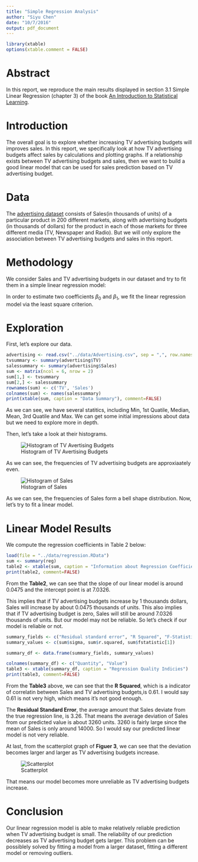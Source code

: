 ```yaml
---
title: "Simple Regression Analysis"
author: "Siyu Chen"
date: "10/7/2016"
output: pdf_document
---
```

```r
library(xtable)
options(xtable.comment = FALSE)
```

# Abstract 

In this report, we reproduce the main results displayed in section 3.1 Simple Linear Regression (chapter 3) of the book [An Introduction to Statistical Learning](http://www-bcf.usc.edu/%7Egareth/ISL/ISLR%20Sixth%20Printing.pdf). 

# Introduction

The overall goal is to explore whether increasing TV advertising budgets will improves sales. In this report, we specifically look at how TV advertising budgets affect sales by calculations and plotting graphs. If a relationship exists between TV advertising budgets and sales, then we want to build a good linear model that can be used for sales prediction based on TV advertising budget.


# Data

The [advertising dataset](http://www-bcf.usc.edu/%7Egareth/ISL/Advertising.csv) consists of Sales(in thousands of units) of a particular product in 200 different markets, along with advertising budgets (in thousands of dollars) for the product in each of those markets for three different media (TV, Newspaper and Radio). But we will only explore the association between TV advertising budgets and sales in this report.

# Methodology

We consider Sales and TV advertising budgets in our dataset and try to fit them in a simple linear regression model:

\begin{center}
$Sales = \beta_0 + \beta_1TV$
\end{center}

In order to estimate two coefficients $\beta_0$ and $\beta_1$, we fit the linear regression model via the least square criterion.


# Exploration 
First, let's explore our data. 

```r
advertising <- read.csv("../data/Advertising.csv", sep = ",", row.names = 1)
tvsummary <- summary(advertising$TV)
salessummary <- summary(advertising$Sales)
sum <- matrix(ncol = 6, nrow = 2)
sum[1,] <- tvsummary
sum[2,] <- salessummary
rownames(sum) <- c('TV', 'Sales')
colnames(sum) <- names(salessummary)
print(xtable(sum, caption = "Data Summary"), comment=FALSE)
```

As we can see, we have several statitics, including Min, 1st Quatile, Median, Mean, 3rd Quatile and Max. We can get some initial impressions about data but we need to explore more in depth. 

Then, let's take a look at their histograms.

![Histogram of TV Avertising Budgets](../images/histogram-tv.png)

As we can see, the frequencies of TV advertising budgets are approxiaately even. 

![Histogram of Sales](../images/histogram-sales.png)


As we can see, the frequencies of Sales form a bell shape distribution. Now, let's try to fit a linear model.


# Linear Model Results
We compute the regression coefficients in Table 2 below:

```r
load(file = "../data/regression.RData")
sum <- summary(reg)
table2 <- xtable(sum, caption = "Information about Regression Coefficients")
print(table2, comment=FALSE)
```

From the **Table2**, we can see that the slope of our linear model is around 0.0475 and the intercept point is at 7.0326. 

This implies that if TV advertising budgets increase by 1 thousands dollars, Sales will increase by about 0.0475 thousands of units. This also implies that if TV advertising budget is zero, Sales will still be around 7.0326 thousands of units. But our model may not be reliable. So let's check if our model is reliable or not.

```r
summary_fields <- c("Residual standard error", "R Squared", "F-Statistics")
summary_values <- c(sum$sigma, sum$r.squared, sum$fstatistic[1])

summary_df <- data.frame(summary_fields, summary_values)

colnames(summary_df) <- c("Quantity", "Value")
table3 <- xtable(summary_df, caption = "Regression Quality Indicies")
print(table3, comment=FALSE)
```

From the **Table3** above, we can see that the **R Squared**, which is a indicator of correlatin between Sales and TV advertising budgets,is 0.61. I would say 0.61 is not very high, which means it's not good enough. 

The **Residual Standard Error**, the average amount that Sales deviate from the true regression line, is 3.26. That means the average deviation of Sales from our predicted value is about 3260 units. 3260 is fairly large since the mean of Sales is only around 14000. So I would say our predicted linear model is not very reliable.

At last, from the scatterplot graph of **Figuer 3**, we can see that the deviation becomes larger and larger as TV advertising budgets increase. 

![Scatterplot](../images/scatterplot-tv-sales.png)

\newpage
That means our model becomes more unreliable as TV advertising budgets increase.

# Conclusion

Our linear regression model is able to make relatively reliable prediction when TV advertising budget is small. The reliability of our prediction decreases as TV advertising budget gets larger. This problem can be possiblely solved by fitting a model from a larger dataset, fitting a different model or removing outliers.
